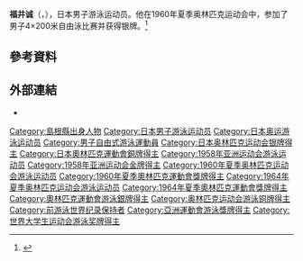 {{NoteTA|1=zh-cn:0米;zh-hk:0米;zh-tw:0公尺}}
{{Infobox sportsperson
|name=福井诚
|image=Yukiaki Okabe and Makoto Fukui.jpg
|romanizedname=Fukui Makoto
|national_team={{JPN}}
|birth_date={{Birth date|year=1940|month=2|day=28}}
|death_date={{Death date and age|1992|10|18|1940|2|28}}
|alma_mater=浜田市立第二中学校<br/>島根県立浜田高等学校
|years_active=1958年－1992年
|country={{JPN}}
|sport=游泳
|event=自由式
|retired=1964年10月19日
|show-medals=
|medaltemplates=
{{MedalCountry|{{JPN}}}}
{{MedalSport|男子游泳}}
{{MedalCompetition|亞洲運動會}}
{{MedalGold|1958年日本東京都|200公尺自由式}}
{{MedalGold|1958年日本東京都|4×200公尺自由式接力}}
{{MedalCompetition|[[夏季奥林匹克运动会|夏季奥林匹克运动会]]}}
{{MedalSilver|[[1960年夏季奥林匹克运动会|1960年 罗马]]|[[1960年夏季奧林匹克運動會游泳比賽|4×200米自由式接力]]}}
{{MedalBronze|[[1964年夏季奥林匹克运动会|1964年 东京]]|[[1964年夏季奧林匹克運動會游泳比賽|4×200米自由式接力]]}}
| updated=2018年12月12日
}}
{{世大運獎牌記錄
|代表={{JPN}}
|項目=游泳
|a1=1961|b1=3|c1=100公尺自由式
|a2=1963|b2=2|c2=100公尺自由式
}}
'''福井诚'''（{{jpn|j=福井 誠|hg=ふくい まこと|rm=Fukui Makoto}}，{{bd|1940年|2月28日|1992年|10月18日}}），日本男子游泳运动员。他在1960年夏季奥林匹克运动会中，参加了男子4×200米自由泳比赛并获得银牌。<ref name=sref>{{cite web |title=Makoto Fukui |publisher=Sports-Reference |url=http://www.sports-reference.com/olympics/athletes/fu/makoto-fukui-1.html |access-date=2017-04-02 |archive-url=https://web.archive.org/web/20121105094634/http://www.sports-reference.com/olympics/athletes/fu/makoto-fukui-1.html |archive-date=2012-11-05 |dead-url=yes }}</ref>

== 參考資料 ==
{{Reflist}}

== 外部連結 ==
*{{IOC profile|id=makoto-fukui}}
{{亚洲运动会游泳比赛男子200米自由泳冠军}}

{{Authority control}}
{{DEFAULTSORT:Fukui Makoto}}
[[Category:島根縣出身人物|Category:島根縣出身人物]]
[[Category:日本男子游泳运动员|Category:日本男子游泳运动员]]
[[Category:日本奥运游泳运动员|Category:日本奥运游泳运动员]]
[[Category:男子自由式游泳運動員|Category:男子自由式游泳運動員]]
[[Category:日本奥林匹克运动会银牌得主|Category:日本奥林匹克运动会银牌得主]]
[[Category:日本奧林匹克運動會銅牌得主|Category:日本奧林匹克運動會銅牌得主]]
[[Category:1958年亚洲运动会游泳运动员|Category:1958年亚洲运动会游泳运动员]]
[[Category:1958年亚洲运动会金牌得主|Category:1958年亚洲运动会金牌得主]]
[[Category:1960年夏季奥林匹克运动会游泳运动员|Category:1960年夏季奥林匹克运动会游泳运动员]]
[[Category:1960年夏季奧林匹克運動會獎牌得主|Category:1960年夏季奧林匹克運動會獎牌得主]]
[[Category:1964年夏季奥林匹克运动会游泳运动员|Category:1964年夏季奥林匹克运动会游泳运动员]]
[[Category:1964年夏季奧林匹克運動會獎牌得主|Category:1964年夏季奧林匹克運動會獎牌得主]]
[[Category:奧林匹克運動會游泳銀牌得主|Category:奧林匹克運動會游泳銀牌得主]]
[[Category:奥林匹克运动会游泳铜牌得主|Category:奥林匹克运动会游泳铜牌得主]]
[[Category:前游泳世界纪录保持者|Category:前游泳世界纪录保持者]]
[[Category:亞洲運動會游泳獎牌得主|Category:亞洲運動會游泳獎牌得主]]
[[Category:世界大学生运动会游泳奖牌得主|Category:世界大学生运动会游泳奖牌得主]]